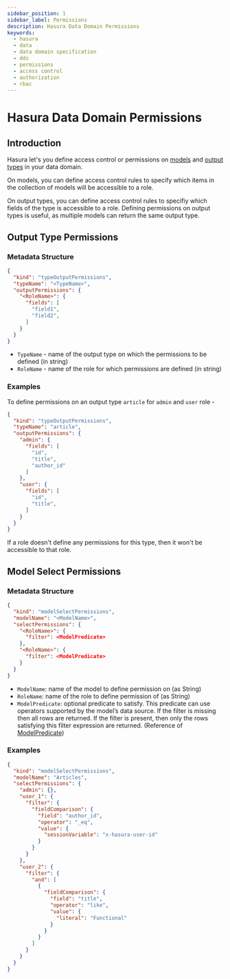 ```yaml
---
sidebar_position: 1
sidebar_label: Permissions
description: Hasura Data Domain Permissions
keywords:
  - hasura
  - data
  - data domain specification
  - dds
  - permissions
  - access control
  - authorization
  - rbac
---
```


# Hasura Data Domain Permissions

## Introduction

Hasura let's you define access control or permissions on [models](./models.mdx)
and [output types](./types.mdx) in your data domain.

On models, you can define access control rules to specify which items in the
collection of models will be accessible to a role.

On output types, you can define access control rules to specifiy which fields of
the type is accessible to a role. Defining permissions on output types is
useful, as multiple models can return the same output type.

## Output Type Permissions

### Metadata Structure

```json
{
  "kind": "typeOutputPermissions",
  "typeName": "<TypeName>",
  "outputPermissions": {
    "<RoleName>": {
      "fields": [
        "field1",
        "field2",
      ]
    }
  }
}
```

- `TypeName` - name of the output type on which the permissions to be defined (in string)
- `RoleName` - name of the role for which permissions are defined (in string)

### Examples

To define permissions on an output type `article` for `admin` and `user` role -

```json
{
  "kind": "typeOutputPermissions",
  "typeName": "article",
  "outputPermissions": {
    "admin": {
      "fields": [
        "id",
        "title",
        "author_id"
      ]
    },
    "user": {
      "fields": [
        "id",
        "title",
      ]
    }
  }
}
```

If a role doesn't define any permissions for this type, then it won't be
accessible to that role.

## Model Select Permissions

### Metadata Structure

```json
{
  "kind": "modelSelectPermissions",
  "modelName": "<ModelName>",
  "selectPermissions": {
    "<RoleName>": {
      "filter": <ModelPredicate>
    },
    "<RoleName>": {
      "filter": <ModelPredicate>
    }
  }
}
```

- `ModelName`: name of the model to define permission on (as String)
- `RoleName`: name of the role to define permission of (as String)
- `ModelPredicate`: optional predicate to satisfy. This predicate can use
  operators supported by the model’s data source. If the filter is missing then
  all rows are returned. If the filter is present, then only the rows satisfying
  this filter expression are returned. (Reference of [ModelPredicate](./common-syntax.mdx#modelpredicate))

### Examples

```json
{
  "kind": "modelSelectPermissions",
  "modelName": "Articles",
  "selectPermissions": {
    "admin": {},
    "user_1": {
      "filter": {
        "fieldComparison": {
          "field": "author_id",
          "operator": "_eq",
          "value": {
            "sessionVariable": "x-hasura-user-id"
          }
        }
      }
    },
    "user_2": {
      "filter": {
        "and": [
          {
            "fieldComparison": {
              "field": "title",
              "operator": "like",
              "value": {
                "literal": "Functional"
              }
            }
          }
        ]
      }
    }
  }
}
```
